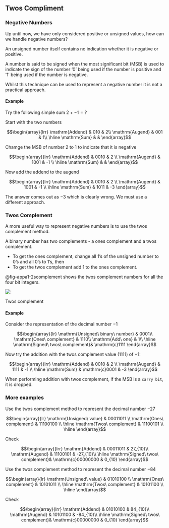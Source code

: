 ## Twos Compliment{#sec-appendixa-2scomp}

### Negative Numbers

Up until now, we have only considered positive or unsigned values, how can we handle negative numbers?

An unsigned number itself contains no indication whether it is negative or positive. 

A number is said to be signed when the most significant bit (MSB) is used to indicate the sign of the number
‘0’ being used if the number is positive and ‘1’ being used if the number is negative.

Whilst this technique can be used to represent a negative number it is not a practical approach.

#### Example{.unnumbered}
Try the following simple sum $2 + -1 = ?$

Start with the two numbers 

$$\begin{array}{lrr}
\mathrm{Addend} & 010 & 2\\
\mathrm{Augend} & 001 & 1\\
\hline
\mathrm{Sum} & &
\end{array}$$

Chamge the MSB of number 2 to 1 to indicate that it is negative

$$\begin{array}{lrr}
\mathrm{Addend} & 0010 & 2 \\
\mathrm{Augend} & 1001 & -1 \\
\hline
\mathrm{Sum} & &
\end{array}$$

Now add the addend to the augend

$$\begin{array}{lrr}
\mathrm{Addend} & 0010 & 2 \\
\mathrm{Augend} & 1001 & -1 \\
\hline
\mathrm{Sum} & 1011 & -3
\end{array}$$

The answer comes out as $-3$ which is clearly wrong. We must use a different approach.

### Twos Complement

A more useful way to represent negative numbers is to use the twos complement method. 

A binary number has two complements - a ones complement and a twos complement.

- To get the ones complement, change all 1’s of the unsigned number to 0’s and all 0’s to 1’s, then
- To get the twos complement add 1 to the ones complement.

@fig-appa1-2scomplement shows the twos complement numbers for all the four bit integers.

::: {#fig-appa1-2scomplement} 
![](pictures/2scomplement.png){fig-alt="Twos complement."}

Twos complement
:::

#### Example{.unnumbered}

Consider the representation of the decimal number $-1$

$$\begin{array}{lr}
\mathrm{Unsigned\ binary\ number} & 0001\\
\mathrm{Ones\ complement} & 1110\\
\mathrm{Add\ one} & 1\\
\hline
\mathrm{Signed\ twos\ complement}& \mathrm{c}1111
\end{array}$$

Now try the addition with the twos complement value ($1111$) of $-1$:

$$\begin{array}{lrr}
\mathrm{Addend} & 0010 & 2 \\
\mathrm{Augend} & 1111 & -1 \\
\hline
\mathrm{Sum} & \mathrm{c}0001 & -3
\end{array}$$

When performing addition with twos complement, if the MSB is a `carry bit`, it is dropped.

### More examples

Use the twos complement method to represent the decimal number $-27$

$$\begin{array}{lr}
\mathrm{Unsigned\ value} & 00011011 \\
\mathrm{Ones\ complement} & 11100100 \\
\hline
\mathrm{Twos\ complement} & 11100101 \\
\hline
\end{array}$$

Check

$$\begin{array}{lrr}
\mathrm{Addend} & 00011011 & 27_{10}\\
\mathrm{Augend} & 11100101 & -27_{10}\\
\hline
\mathrm{Signed\ twos\ complement}& \mathrm{c}00000000 & 0_{10}
\end{array}$$

Use the twos complement method to represent the decimal number $-84$

$$\begin{array}{lr}
\mathrm{Unsigned\ value} &  01010100 \\
\mathrm{Ones\ complement} & 10101011 \\
\hline
\mathrm{Twos\ complement} & 10101100 \\
\hline
\end{array}$$

Check

$$\begin{array}{lrr}
\mathrm{Addend} & 01010100 & 84_{10}\\
\mathrm{Augend} & 10101100 & -84_{10}\\
\hline
\mathrm{Signed\ twos\ complement}& \mathrm{c}00000000 & 0_{10}
\end{array}$$
